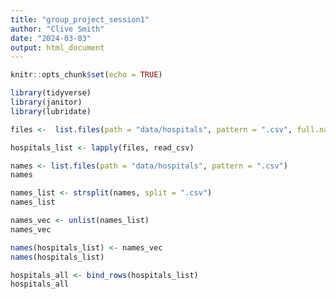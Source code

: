 ```yaml
---
title: "group_project_session1"
author: "Clive Smith"
date: "2024-03-03"
output: html_document
---
```


```r
knitr::opts_chunk$set(echo = TRUE)
```

```r
library(tidyverse)
library(janitor)
library(lubridate)
```

```r
files <-  list.files(path = "data/hospitals", pattern = ".csv", full.names = TRUE)
```

```r
hospitals_list <- lapply(files, read_csv)
```
```r
names <- list.files(path = "data/hospitals", pattern = ".csv")
names
```

```r
names_list <- strsplit(names, split = ".csv")
names_list
```
```r
names_vec <- unlist(names_list)
names_vec
```
```r
names(hospitals_list) <- names_vec
names(hospitals_list)
```

```r
hospitals_all <- bind_rows(hospitals_list)
hospitals_all
```

